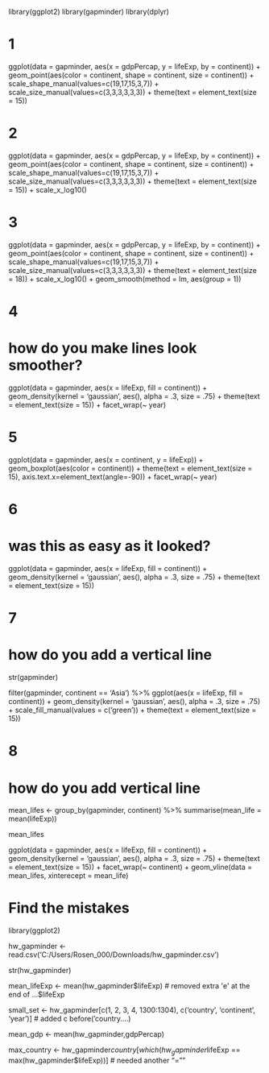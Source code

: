 



library(ggplot2)
library(gapminder)
library(dplyr)

# 1
ggplot(data = gapminder, aes(x = gdpPercap, y = lifeExp, by = continent)) + 
  geom_point(aes(color = continent, shape = continent, size = continent)) +
  scale_shape_manual(values=c(19,17,15,3,7)) +
  scale_size_manual(values=c(3,3,3,3,3,3)) +
  theme(text = element_text(size = 15))
  
# 2
ggplot(data = gapminder, aes(x = gdpPercap, y = lifeExp, by = continent)) + 
  geom_point(aes(color = continent, shape = continent, size = continent)) +
  scale_shape_manual(values=c(19,17,15,3,7)) +
  scale_size_manual(values=c(3,3,3,3,3,3)) +
  theme(text = element_text(size = 15)) +
  scale_x_log10()
  
  
# 3
ggplot(data = gapminder, aes(x = gdpPercap, y = lifeExp, by = continent)) + 
  geom_point(aes(color = continent, shape = continent, size = continent)) +
  scale_shape_manual(values=c(19,17,15,3,7)) +
  scale_size_manual(values=c(3,3,3,3,3,3)) +
  theme(text = element_text(size = 18)) +
  scale_x_log10() +
  geom_smooth(method = lm, aes(group = 1))
  
  
# 4 
# how do you make lines look smoother?

ggplot(data = gapminder, aes(x = lifeExp, fill = continent)) +
      geom_density(kernel = 'gaussian', aes(), alpha = .3, size = .75) +
      theme(text = element_text(size = 15)) +
      facet_wrap(~ year)
      
# 5
ggplot(data = gapminder, aes(x = continent, y = lifeExp)) +
      geom_boxplot(aes(color = continent)) +
      theme(text = element_text(size = 15), axis.text.x=element_text(angle=-90)) +
      facet_wrap(~ year)
      
# 6
# was this as easy as it looked?
ggplot(data = gapminder, aes(x = lifeExp, fill = continent)) +
      geom_density(kernel = 'gaussian', aes(), alpha = .3, size = .75) +
      theme(text = element_text(size = 15)) 
      
# 7 
# how do you add a vertical line
str(gapminder)

filter(gapminder, continent == 'Asia') %>%
ggplot(aes(x = lifeExp, fill = continent)) +
      geom_density(kernel = 'gaussian', aes(), alpha = .3, size = .75) +
      scale_fill_manual(values = c('green')) +
      theme(text = element_text(size = 15))
     
    
# 8
# how do you add vertical line

mean_lifes <- group_by(gapminder, continent) %>%
    summarise(mean_life = mean(lifeExp))
    
mean_lifes

ggplot(data = gapminder, aes(x = lifeExp, fill = continent)) +
      geom_density(kernel = 'gaussian', aes(), alpha = .3, size = .75) +
      theme(text = element_text(size = 15)) +
      facet_wrap(~ continent) +
      geom_vline(data = mean_lifes, xinterecept = mean_life)
      
      
# Find the mistakes

library(ggplot2)

hw_gapminder <- read.csv('C:/Users/Rosen_000/Downloads/hw_gapminder.csv')

str(hw_gapminder)


mean_lifeExp <- mean(hw_gapminder$lifeExp)  # removed extra 'e' at the end of ...$lifeExp

small_set <- hw_gapminder[c(1, 2, 3, 4, 1300:1304), c('country', 'continent', 'year')]   # added c before('country....)

mean_gdp <- mean(hw_gapminder,gdpPercap)

max_country <- hw_gapminder$country[which(hw_gapminder$lifeExp == max(hw_gapminder$lifeExp))]  # needed another "=""
      
 